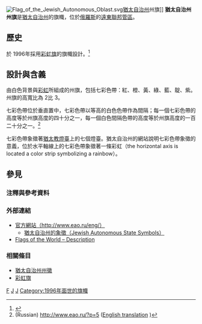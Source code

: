 [[File:Flag_of_the_Jewish_Autonomous_Oblast.svg|thumb]][[猶太自治州|猶太自治州]]州旗]]
'''猶太自治州州旗'''是[[猶太自治州|猶太自治州]]的旗幟，位於[[俄羅斯|俄羅斯]]的[[遠東聯邦管區|遠東聯邦管區]]。

== 歷史 ==
於 1996年採用[[彩虹旗|彩虹旗]]的旗幟設計。<ref>{{Cite web |url=http://www.flags-of-the-world.net/flags/ru-yev.html |title=flag of Jewish Autonomous Region (Russia) flags<!-- Bot generated title --> |access-date=2010-05-10 |archive-date=2012-02-08 |archive-url=https://web.archive.org/web/20120208081848/http://www.flags-of-the-world.net/flags/ru-yev.html |dead-url=no }}</ref>

== 設計與含義 ==
由白色背景與[[彩虹|彩虹]]所組成的州旗，包括七彩色帶：紅、橙、黃、綠、藍、靛、紫。州旗的高寬比為 2比 3。

七彩色帶位於垂直置中，七彩色帶以等高的白色色帶作為間隔；每一個七彩色帶的高度等於州旗高度的四十分之一，每一個白色間隔色帶的高度等於州旗高度的一百二十分之一。<ref>(Russian) http://www.eao.ru/?p=5 {{Wayback|url=http://www.eao.ru/?p=5 |date=20090126184807 }} ([http://translate.google.com/translate?sourceid=navclient&hl=en&u=http%3a%2f%2fwww%2eeao%2eru%2f%3fp%3d5 English translation] {{Wayback|url=http://translate.google.com/translate?sourceid=navclient&hl=en&u=http%3a%2f%2fwww%2eeao%2eru%2f%3fp%3d5 |date=20121104154242 }})</ref>

七彩色帶象徵著[[猶太教燈臺|猶太教燈臺]]上的七個燈臺。猶太自治州的網站說明七彩色帶象徵的意義，位於水平軸線上的七彩色帶象徵著一條彩虹（the horizontal axis is located a color strip symbolizing a rainbow）。

== 參見 ==
=== 注釋與參考資料 ===
<references/>

=== 外部連結 ===
* [http://www.eao.ru/eng/ 官方網站（http://www.eao.ru/eng/）] {{Wayback|url=http://www.eao.ru/eng/ |date=20210411010741 }}
** [http://www.eao.ru/eng/?p=343 猶太自治州的象徵（Jewish Autonomous State Symbols）] {{Wayback|url=http://www.eao.ru/eng/?p=343 |date=20210314164648 }}
* [http://www.flags-of-the-world.net/flags/ru-yev.html Flags of the World – Description] {{Wayback|url=http://www.flags-of-the-world.net/flags/ru-yev.html |date=20120208081848 }}

=== 相關條目 ===
* [[猶太自治州州徽|猶太自治州州徽]]
* [[彩虹旗|彩虹旗]]

{{俄罗斯各地区旗帜}}
{{Russia-stub}}
{{flag-stub}}
[[Category:猶太自治州|F]]
[[Category:彩虹旗幟|J]]
[[Category:俄罗斯州旗|J]]
[[Category:1996年面世的旗幟|Category:1996年面世的旗幟]]